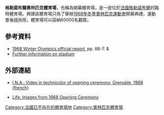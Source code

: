 {{infobox stadium
| name                = 奧林匹克體育場
| nickname            = 
| image               = [[File:Stade_olympique_-_Grenoble_1968.jpg|250px]]
| fullname            = 開幕體育場
| location            = [[法國|法國]][[格勒諾布爾|格勒諾布爾]]
| coordinates         = {{coord|45|09|57|N|5|43|56|E|display=it}}
| broke_ground        = 
| built               = 
| opened              = 1968
| renovated           = 
| expanded            = 
| closed              = 
| demolished          = 1968
| owner               = 
| operator            = 
| surface             = 
| construction_cost   = 
| architect           = 
| structural engineer = 
| services engineer   = 
| general_contractor  = 
| project_manager     = 
| main_contractors    = 
| former_names        = 
| tenants             = [[1968年冬季奧林匹克運動會|1968年冬季奧林匹克運動會]]開幕典禮
| capacity            = 60,000
| dimensions          = 
| scoreboard          = 
}}

'''格勒諾布爾奧林匹克體育場'''，也稱為開幕體育場，是一座位於[[法國|法國]][[格勒諾布爾|格勒諾布爾]]的臨時體育場。興建該體育場只為了舉辦[[1968年冬季奧林匹克運動會|1968年冬季奧林匹克運動會]]開幕典禮，運動會後就拆除。體育場可以容納60000名觀眾。

==參考資料==
*[https://web.archive.org/web/20080226202636/http://www.la84foundation.org/6oic/OfficialReports/1968/or1968.pdf 1968 Winter Olympics official report.] pp. 86-7. {{en icon}} & {{fr icon}}
*[http://m.espn.go.com/general/story?storyId=4809207&hcId=4822512&topId=4822315&lang=ES&wjb= Further information on stadium] {{Wayback|url=http://m.espn.go.com/general/story?storyId=4809207&hcId=4822512&topId=4822315&lang=ES&wjb= |date=20140903171722 }}

==外部連結==
*[http://www.ina.fr/video/I00012745/discours-d-ouverture-des-jeux-olympiques-d-hiver-par-le-general-de-gaulle.fr.html I.N.A.: Video in technicolor of opening ceremony, Grenoble, 1968 (french)] {{Wayback|url=http://www.ina.fr/video/I00012745/discours-d-ouverture-des-jeux-olympiques-d-hiver-par-le-general-de-gaulle.fr.html |date=20120830030436 }}

*[http://books.google.com/books?id=N0kEAAAAMBAJ&pg=RA1-PA30&lpg=RA1-PA30&dq=grenoble+opening+stadium+60,000&source=bl&ots=ZLuxWoFd6s&sig=iOtA7HK_DRMBLrwzTOQzosRxGhw&hl=en&ei=2B5kTvbTOcfr0gGj9fytCg&sa=X&oi=book_result&ct=result&resnum=5&ved=0CDQQ6AEwBA#v=onepage&q=grenoble%20opening%20stadium%2060%2C000&f=false Life: Images from 1968 Opening Ceremony]

{{Winter Olympic stadia}}

[[Category:法國已不存在的體育場地|Category:法國已不存在的體育場地]]
[[Category:奧林匹克體育場|Category:奧林匹克體育場]]